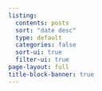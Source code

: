 ```yaml
---
listing:
  contents: posts
  sort: "date desc"
  type: default
  categories: false
  sort-ui: true
  filter-ui: true
page-layout: full
title-block-banner: true
---
```

